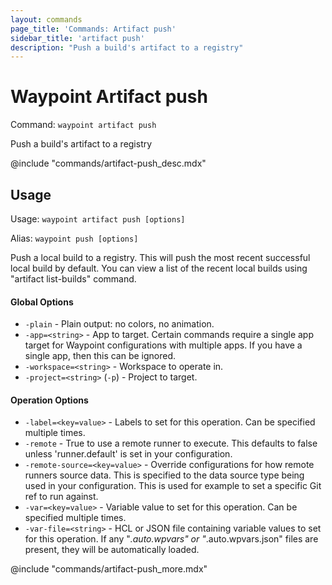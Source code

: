 ```yaml
---
layout: commands
page_title: 'Commands: Artifact push'
sidebar_title: 'artifact push'
description: "Push a build's artifact to a registry"
---
```


# Waypoint Artifact push

Command: `waypoint artifact push`

Push a build's artifact to a registry

@include "commands/artifact-push_desc.mdx"

## Usage

Usage: `waypoint artifact push [options]`

Alias: `waypoint push [options]`

Push a local build to a registry. This will push the most recent
successful local build by default. You can view a list of the recent
local builds using "artifact list-builds" command.

#### Global Options

- `-plain` - Plain output: no colors, no animation.
- `-app=<string>` - App to target. Certain commands require a single app target for Waypoint configurations with multiple apps. If you have a single app, then this can be ignored.
- `-workspace=<string>` - Workspace to operate in.
- `-project=<string>` (`-p`) - Project to target.

#### Operation Options

- `-label=<key=value>` - Labels to set for this operation. Can be specified multiple times.
- `-remote` - True to use a remote runner to execute. This defaults to false
  unless 'runner.default' is set in your configuration.
- `-remote-source=<key=value>` - Override configurations for how remote runners source data. This is specified to the data source type being used in your configuration. This is used for example to set a specific Git ref to run against.
- `-var=<key=value>` - Variable value to set for this operation. Can be specified multiple times.
- `-var-file=<string>` - HCL or JSON file containing variable values to set for this operation. If any "_.auto.wpvars" or "_.auto.wpvars.json" files are present, they will be automatically loaded.

@include "commands/artifact-push_more.mdx"
